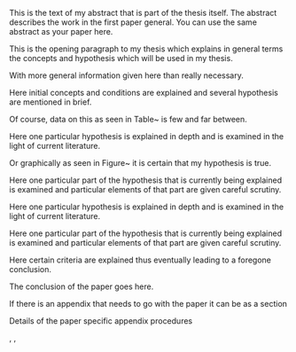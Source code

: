 \refsection
\chapter{PAPER 4 TITLE GOES HERE}

\begin{center}
    Authors and Affiliations \\
    Modified from a manuscript to be submitted to/ under review/ published in \textit{Name of the Journal} 
\end{center}

\section{Abstract}
This is the text of my abstract that is part of the thesis itself.
The abstract describes the work in the first paper general. You can use the same abstract as your paper here.

<!-- %\pagebreak %remove if needed -->

<!-- % Please include sections as the paper has, some of the following sections are meant as examples of what can be done, the bibliography should be made as given -->
<!-- %\section{Overview} -->

This is the opening paragraph to my thesis which
explains in general terms the concepts and hypothesis
which will be used in my thesis.

With more general information given here than really
necessary.

\section{Introduction}

Here initial concepts and conditions are explained and
several hypothesis are mentioned in brief.

Of course, data on this as seen in Table~\ref{data}
is few and far between.

\begin{table}[h!tb] \centering
\isucaption{Moon Data}
\label{data}
<!-- % Use: \begin{tabular{|lcc|} to put table in a box -->
\begin{tabular}{lcc} \hline
\textbf{Element} & \textbf{Control} & \textbf{Experimental} \\ \hline
Moon Rings & 1.23 & 3.38 \\
Moon Tides & 2.26 & 3.12 \\
Moon Walk & 3.33 & 9.29 \\ \hline
\end{tabular}
\end{table}


\subsection{Hypothesis}

Here one particular hypothesis is explained in depth
and is examined in the light of current literature.

Or graphically as seen in Figure~\ref{mgraph}
it is certain that my hypothesis is true.

\begin{figure}[h!tb] \centering

\includegraphics{Images/dc5}

\isucaption{Durham Centre}
\label{mgraph}
\end{figure}

\subsubsection{Parts of the hypothesis}

Here one particular part of the hypothesis that is 
currently being explained is examined and particular
elements of that part are given careful scrutiny.

<!-- % Below \subsubsection -->
<!-- % Sectional commands: \paragraph and \subparagraph may also be used -->

\subsection{Second Hypothesis}

Here one particular hypothesis is explained in depth
and is examined in the light of current literature.

\subsubsection{Parts of the second hypothesis}

Here one particular part of the hypothesis that is 
currently being explained is examined and particular
elements of that part are given careful scrutiny.

\section{Criteria Review}

Here certain criteria are explained thus eventually
leading to a foregone conclusion.

\section{Results}

\section{Conclusion}\label{conclusion3}

The conclusion of the paper goes here.

\section{References}
\printbibliography[heading=none, section=5]

<!-- %%%%% -->
<!-- %% Appendix -->
<!-- % This section may or may not be included -->
<!-- % Chapter 2 shows a double appendix example. Please use A or B as in Appendix A if there are multiple appendix. Use "Appendix A:" before writing the title -->
<!-- % Chapter 3 shows a single appendix example. Use "Appendix:" before writing the title  -->
\section{Appendix: Appendix title goes here}
If there is an appendix that needs to go with the paper it can be as a section \cite{Aup91}

\subsection{Procedure details}
Details of the paper specific appendix procedures

<!-- %\cite{allen}, \cite{bruner}  -->
\cite{Rad87}
\cite{MOR91}, \cite{Lom73} 
\cite{Lom91}, \cite{Lom92} 
\cite{dB59}

\endrefsection